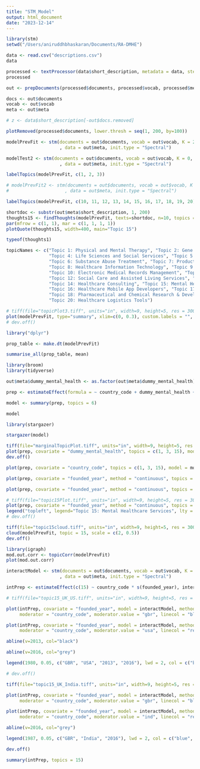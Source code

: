 ```yaml
---
title: "STM_Model"
output: html_document
date: "2023-12-14"
---
```


```r

library(stm)
setwd("/Users/aniruddhbhaskaran/Documents/RA-DMHE")

```

```r

data <- read.csv("descriptions.csv")
data

```


```r

processed <- textProcessor(data$short_description, metadata = data, stem = FALSE)
processed

```
```r

out <- prepDocuments(processed$documents, processed$vocab, processed$meta)

```

```r

docs <- out$documents
vocab <- out$vocab
meta <- out$meta

# z <- data$short_description[-out$docs.removed]

```

```r

plotRemoved(processed$documents, lower.thresh = seq(1, 200, by=100))

```

```r

modelPrevFit <- stm(documents = out$documents, vocab = out$vocab, K = 20, prevalence =~ country_code + dummy_mental_health + s(founded_year),
                    , data = out$meta, init.type = "Spectral")

```

```r

modelTest2 <- stm(documents = out$documents, vocab = out$vocab, K = 0, prevalence =~ country_code + dummy_mental_health + s(founded_year),
                    , data = out$meta, init.type = "Spectral")

```

```r

labelTopics(modelPrevFit, c(1, 2, 3))

```

```r

# modelPrevFit2 <- stm(documents = out$documents, vocab = out$vocab, K = 40, prevalence =~ country_code + dummy_mental_health + s(founded_year),
#                     , data = out$meta, init.type = "Spectral")

```

```r

labelTopics(modelPrevFit, c(10, 11, 12, 13, 14, 15, 16, 17, 18, 19, 20))

```

```r

shortdoc <- substr(out$meta$short_description, 1, 200)
thoughts15 <- findThoughts(modelPrevFit, texts=shortdoc, n=10, topics = 15)$docs[[1]]
par(mfrow = c(1, 1), mar = c(1, 1, 1, 1))
plotQuote(thoughts15, width=400, main="Topic 15")

```
```r

typeof(thoughts1)

```

```r

topicNames <- c("Topic 1: Physical and Mental Therapy", "Topic 2: Gene Therapy", "Topic 3: Personal Wellbeing and Fitness",
                "Topic 4: Life Sciences and Social Services", "Topic 5: Healthcare Communications Platforms", 
                "Topic 6: Substance Abuse Treatment", "Topic 7: Product and Business Research & Development",
                "Topic 8: Healthcare Information Technology", "Topic 9: Healthcare Engineering and Robotics",
                "Topic 10: Electronic Medical Records Management", "Topic 11: Biometric Authentication Technology",
                "Topic 12: Social Care and Assisted Living Services", "Topic 13: ML and AI Diagnostics",
                "Topic 14: Healthcare Consulting", "Topic 15: Mental Healthcare Services",
                "Topic 16: Healthcare Mobile App Developers", "Topic 17: Healthcare Data Saas Platform Developers",
                "Topic 18: Pharmaceutical and Chemical Research & Development", "Topic 19: Dental Products and Services",
                "Topic 20: Healthcare Logistics Tools")

# tiff(file="topicPlot3.tiff", units="in", width=9, height=5, res = 300)
plot(modelPrevFit, type="summary", xlim=c(0, 0.3), custom.labels = "", topic.names = topicNames)
# dev.off()


```

```r

library("dplyr")

prop_table <- make.dt(modelPrevFit)

summarise_all(prop_table, mean)

```

```r

library(broom)
library(tidyverse)

out$meta$dummy_mental_health <- as.factor(out$meta$dummy_mental_health)

prep <- estimateEffect(formula = ~ country_code + dummy_mental_health + s(founded_year), modelPrevFit, meta=out$meta, uncertainty = "Global")

model <- summary(prep, topics = 6)


```

```r

model

```


```r

library(stargazer)

stargazer(model)

```


```r

tiff(file="marginalTopicPlot.tiff", units="in", width=9, height=5, res = 300)
plot(prep, covariate = "dummy_mental_health", topics = c(1, 3, 15), model = modelPrevFit, method = "pointestimate", xlim = c(-0.05, 0.1), labeltype = "custom", custom.labels = c("Physical and Mental Therapy (DMH: 0)", "Personal Well-being and Fitness (DMH: 0)", "Mental Healthcare Services (DMH: 0)", "Physical and Mental Therapy (DMH: 1)", "Personal Well-being and Fitness (DMH: 1)", "Mental Healthcare Services (DMH: 1)"))
dev.off()


```
```r

plot(prep, covariate = "country_code", topics = c(1, 3, 15), model = modelPrevFit, method = "pointestimate", xlim = c(-0.05, 0.1))

```

```r


plot(prep, covariate = "founded_year", method = "continuous", topics = 15, model = modelPrevFit)

```

```r

plot(prep, covariate = "founded_year", method = "continuous", topics = 3, model = modelPrevFit, xlim = c(1995, 2022))


```

```r

# tiff(file="topic15Plot.tiff", units="in", width=9, height=5, res = 300)
plot(prep, covariate = "founded_year", method = "continuous", topics = 15, model = modelPrevFit, xlim = c(1995, 2022), printlegend = FALSE, linecol = "darkgreen")
legend("topleft", legend="Topic 15: Mental Healthcare Services", lty = 1:2, col = "darkgreen")
# dev.off()

```


```r

tiff(file="topic15cloud.tiff", units="in", width=9, height=5, res = 300)
cloud(modelPrevFit, topic = 15, scale = c(2, 0.5))
dev.off()

```
```r

library(igraph)
mod.out.corr <- topicCorr(modelPrevFit)
plot(mod.out.corr)

```

```r

interactModel <- stm(documents = out$documents, vocab = out$vocab, K = 20, prevalence =~ country_code * s(founded_year),
                    , data = out$meta, init.type = "Spectral")

```

```r

intPrep <- estimateEffect(c(15) ~ country_code * s(founded_year), interactModel, metadata=out$meta, uncertainty = "None")

```


```r

# tiff(file="topic15_UK_US.tiff", units="in", width=9, height=5, res = 300)

plot(intPrep, covariate = "founded_year", model = interactModel, method = "continuous", xlab = "Years", 
     moderator = "country_code", moderator.value = "gbr", linecol = "blue", printlegend = FALSE, xaxp = c(1930, 2023, 93))

plot(intPrep, covariate = "founded_year", model = interactModel, method = "continuous", xlab = "Years", 
     moderator = "country_code", moderator.value = "usa", linecol = "red", add = TRUE, printlegend = FALSE, xaxp = c(1930, 2023, 1))

abline(v=2013, col="black")

abline(v=2016, col="grey")

legend(1980, 0.05, c("GBR", "USA", "2013", "2016"), lwd = 2, col = c("blue", "red", "black", "grey"))

# dev.off()

```

```r

tiff(file="topic15_UK_India.tiff", units="in", width=9, height=5, res = 300)

plot(intPrep, covariate = "founded_year", model = interactModel, method = "continuous", xlab = "Years", 
     moderator = "country_code", moderator.value = "gbr", linecol = "blue", printlegend = FALSE, xaxp = c(1930, 2023, 93))

plot(intPrep, covariate = "founded_year", model = interactModel, method = "continuous", xlab = "Years", 
     moderator = "country_code", moderator.value = "ind", linecol = "red", add = TRUE, printlegend = FALSE, xaxp = c(1930, 2023, 1))

abline(v=2016, col="grey")

legend(1987, 0.05, c("GBR", "India", "2016"), lwd = 2, col = c("blue", "red", "grey"))

dev.off()

```

```r

summary(intPrep, topics = 15)

```

